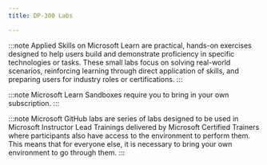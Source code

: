---
title: DP-300 Labs

---

<Tabs>
  <TabItem label="Applied Skills">

:::note 
Applied Skills on Microsoft Learn are practical, hands-on exercises designed to help users build and demonstrate proficiency in specific technologies or tasks. These small labs focus on solving real-world scenarios, reinforcing learning through direct application of skills, and preparing users for industry roles or certifications.
:::

  <CardGrid>
    <LinkCard title="Migrate SQL Server workloads to Azure SQL Database" href="https://learn.microsoft.com/credentials/applied-skills/migrate-sql-workloads-azure-sql-database/?WT.mc_id=studentamb_165290" /> 
  </CardGrid>
  </TabItem>

  <TabItem label="Microsoft Learn">

:::note 
Microsoft Learn Sandboxes require you to bring in your own subscription. 
:::


  <CardGrid>  
    <LinkCard title="Provision a SQL Server on an Azure Virtual Machine" href="https://learn.microsoft.com/training/modules/deploy-iaas-solutions-with-azure-sql/6-exercise-provision-sql-server-azure-virtual-machine/?WT.mc_id=studentamb_165290" /> 
    <LinkCard title="Deploy an Azure SQL Database" href="https://learn.microsoft.com/training/modules/deploy-paas-solutions-with-azure-sql/8-exercise-deploy-azure-sql-database/?WT.mc_id=studentamb_165290" /> 
    <LinkCard title="Migrate a SQL Server database to Azure SQL Database" href="https://learn.microsoft.com/training/modules/migrate-sql-workloads-azure-sql-databases/8-exercise-migrate-sql-database/?WT.mc_id=studentamb_165290" /> 
    <LinkCard title="Migrate a SQL Server database to Azure SQL Managed Instance" href="https://learn.microsoft.com/training/modules/migrate-sql-workloads-azure-managed-instances/6-exercise-migrate-sql-managed-instance/?WT.mc_id=studentamb_165290" /> 
    <LinkCard title="Access to Azure SQL Database with Microsoft Entra ID" href="https://learn.microsoft.com/training/modules/configure-database-authentication-authorization/7-exercise-authorize-access-sql-database-azure-active-directory/?WT.mc_id=studentamb_165290" /> 
    <LinkCard title="Configure a server-based firewall rule using the Azure portal" href="https://learn.microsoft.com/training/modules/protect-data-transit-rest/8-exercise-configure-azure-sql-database-firewall/?WT.mc_id=studentamb_165290" /> 
    <LinkCard title="Enable Microsoft Defender for SQL and Data Classification" href="https://learn.microsoft.com/training/modules/implement-compliance-controls-sensitive-data/9-exercise-enable-advanced-data-security-classification/?WT.mc_id=studentamb_165290" /> 
    <LinkCard title="Isolate problems with monitoring" href="https://learn.microsoft.com/training/modules/describe-performance-monitoring/8-exercise-isolate-problems/?WT.mc_id=studentamb_165290" /> 
    <LinkCard title="Detect and correct fragmentation issues" href="https://learn.microsoft.com/training/modules/configure-databases-for-optimal-performance/6-exercise-detect-correct-fragmentation-issues/?WT.mc_id=studentamb_165290" /> 
    <LinkCard title="Identify and resolve blocking issues" href="https://learn.microsoft.com/training/modules/explore-query-performance-optimization/8-exercise-identify-resolve-blocking-issues/?WT.mc_id=studentamb_165290" /> 
    <LinkCard title="Identify database design issues" href="https://learn.microsoft.com/training/modules/explore-performance-based-design/5-exercise-identify-issues-database-design/?WT.mc_id=studentamb_165290" /> 
    <LinkCard title="Isolate problem areas in poorly performing queries" href="https://learn.microsoft.com/training/modules/evaluate-performance-improvements/5-exercise-isolate-problem-areas-poor-performing-queries/?WT.mc_id=studentamb_165290" /> 
    <LinkCard title="Deploy an Azure SQL Database using an Azure Resource Manager template" href="https://learn.microsoft.com/training/modules/configure-automatic-deployment-azure-sql-database/6-exercise-deploy-azure-database-using-template/?WT.mc_id=studentamb_165290" /> 
    <LinkCard title="Create a CPU status alert for a SQL Server" href="https://learn.microsoft.com/training/modules/schedule-tasks-using-sql-server-agent/4-exercise-create-cpu-status-alert/?WT.mc_id=studentamb_165290" /> 
    <LinkCard title="Deploy an automation runbook to automatically rebuild indexes" href="https://learn.microsoft.com/training/modules/manage-azure-paas-resources-using-automated-methods/7-exercise-deploy-automation-runbook-rebuild-indexes/?WT.mc_id=studentamb_165290" /> 
    <LinkCard title="Configure geo replication for Azure SQL Database" href="https://learn.microsoft.com/training/modules/explore-iaas-paas-platform-tools-for-high-availability-disaster-recovery/7-exercise-plan-implement-high-availability-disaster-recovery/?WT.mc_id=studentamb_165290" /> 
    <LinkCard title="Backup to URL" href="https://learn.microsoft.com/training/modules/backup-restore-databases/5-exercise-backup-url/?WT.mc_id=studentamb_165290" /> 
  </CardGrid>
  </TabItem>

  <TabItem label="Microsoft GitHub">

:::note 
Microsoft GitHub labs are series of labs designed to be used in Microsoft Instructor Lead Trainings delivered by Microsoft Certified Trainers where participants also have access to the environment to perform them. This means that for everyone else, it is necessary to bring your own environment to go through them. 
:::
    <LinkCard title="Setup your own environment" href="https://microsoftlearning.github.io/dp-300-database-administrator/Instructions/Labs/00-setup-environment.html" /> 

  <CardGrid>
    <LinkCard title="Provision SQL Server on an Azure Virtual Machine" href="https://microsoftlearning.github.io/dp-300-database-administrator/Instructions/Labs/01-provision-sql-vm.html" /> 
    <LinkCard title="Provision an Azure SQL Database" href="https://microsoftlearning.github.io/dp-300-database-administrator/Instructions/Labs/02-provision-sql-database.html" /> 
    <LinkCard title="Authorize access to Azure SQL Database with Microsoft Entra ID" href="https://microsoftlearning.github.io/dp-300-database-administrator/Instructions/Labs/03-authorize-access-azure-sql-database.html" /> 
    <LinkCard title="Configure Azure SQL Database firewall rules" href="https://microsoftlearning.github.io/dp-300-database-administrator/Instructions/Labs/04-configure-firewall-rule.html" /> 
    <LinkCard title="Enable Microsoft Defender for SQL and Data classification" href="https://microsoftlearning.github.io/dp-300-database-administrator/Instructions/Labs/05-enable-sql-defender-and-data-classification.html" /> 
    <LinkCard title="Isolate performance problems through monitoring" href="https://microsoftlearning.github.io/dp-300-database-administrator/Instructions/Labs/06-isolate-performance-problems.html" /> 
    <LinkCard title="Detect and correct fragmentation issues" href="https://microsoftlearning.github.io/dp-300-database-administrator/Instructions/Labs/07-detect-correct-fragmentation-issues.html" /> 
    <LinkCard title="Identify and resolve blocking issues" href="https://microsoftlearning.github.io/dp-300-database-administrator/Instructions/Labs/08-identify-resolve-blocking-issues.html" /> 
    <LinkCard title="Identify database design issues" href="https://microsoftlearning.github.io/dp-300-database-administrator/Instructions/Labs/09-identify-issues-database-design.html" /> 
    <LinkCard title="Isolate problem areas in poorly performing queries in a SQL Database" href="https://microsoftlearning.github.io/dp-300-database-administrator/Instructions/Labs/10-isolate-problem-areas-poor-performing-queries.html" /> 
    <LinkCard title="Deploy Azure SQL Database using Azure Resource Manager template" href="https://microsoftlearning.github.io/dp-300-database-administrator/Instructions/Labs/11-deploy-azure-database-using-template.html" /> 
    <LinkCard title="Create a CPU status alert for a SQL Server" href="https://microsoftlearning.github.io/dp-300-database-administrator/Instructions/Labs/12-create-cpu-status-alert.html" /> 
    <LinkCard title="Deploy an automation runbook to automatically rebuild indexes" href="https://microsoftlearning.github.io/dp-300-database-administrator/Instructions/Labs/13-deploy-automation-runbook-rebuild-indexes.html" /> 
    <LinkCard title="Configure geo-replication for Azure SQL Database" href="https://microsoftlearning.github.io/dp-300-database-administrator/Instructions/Labs/14-configure-geo-replication-for-azure-sql-database.html" /> 
    <LinkCard title="Backup to URL and Restore from URL" href="https://microsoftlearning.github.io/dp-300-database-administrator/Instructions/Labs/15-backup-url.html" /> 
  </CardGrid>
  </TabItem>
</Tabs>
